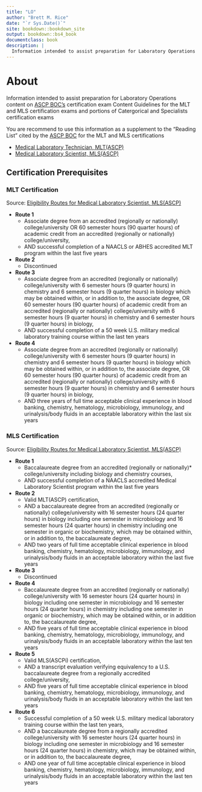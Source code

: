 ```yaml
---
title: "LO"
author: "Brett M. Rice"
date: "`r Sys.Date()`"
site: bookdown::bookdown_site
output: bookdown::bs4_book
documentclass: book
description: |
  Information intended to assist preparation for Laboratory Operations content on ASCP BOC's MLT, MLS, and portions of Catergorical and Specialists certification exams
---
```


# **About** {-}

Information intended to assist preparation for Laboratory Operations content on <a href="https://www.ascp.org/content/board-of-certification/get-credentialed" target="_blank">ASCP BOC's</a> certification exam Content Guidelines for the MLT and MLS certification exams and portions of Catergorical and Specialists certification exams

You are recommend to use this information as a supplement to the "Reading List" cited  by the <a href="https://www.ascp.org/content/board-of-certification/get-credentialed" target="_blank">ASCP BOC</a> for the MLT and MLS certifications

* <a href="https://www.ascp.org/content/board-of-certification/get-credentialed#us-certifications" target="_blank">Medical Laboratory Technician, MLT(ASCP)</a>
* <a href="https://www.ascp.org/content/board-of-certification/get-credentialed#us-certifications" target="_blank">Medical Laboratory Scientist, MLS(ASCP)</a>

## **Certification Prerequisites** {-}

### MLT Certification {-}

Source: <a href="https://www.ascp.org/content/board-of-certification/get-credentialed#" target="_blank">Eligibility Routes for Medical Laboratory Scientist, MLS(ASCP)</a>

*   **Route 1**
    *   Associate degree from an accredited (regionally or nationally) college/university OR 60 semester hours (90 quarter hours) of academic credit from an accredited (regionally or nationally) college/university,
    *   AND successful completion of a NAACLS or ABHES accredited MLT program within the last five years
*   **Route 2**
    *   Discontinued
*   **Route 3**
    *   Associate degree from an accredited (regionally or nationally) college/university with 6 semester hours (9 quarter hours) in chemistry and 6 semester hours (9 quarter hours) in biology which may be obtained within, or in addition to, the associate degree, OR 60 semester hours (90 quarter hours) of academic credit from an accredited (regionally or nationally) college/university with 6 semester hours (9 quarter hours) in chemistry and 6 semester hours (9 quarter hours) in biology,
    *   AND successful completion of a 50 week U.S. military medical laboratory training course within the last ten years
*   **Route 4**
    *   Associate degree from an accredited (regionally or nationally) college/university with 6 semester hours (9 quarter hours) in chemistry and 6 semester hours (9 quarter hours) in biology which may be obtained within, or in addition to, the associate degree, OR 60 semester hours (90 quarter hours) of academic credit from an accredited (regionally or nationally) college/university with 6 semester hours (9 quarter hours) in chemistry and 6 semester hours (9 quarter hours) in biology,
    *   AND three years of full time acceptable clinical experience in blood banking, chemistry, hematology, microbiology, immunology, and urinalysis/body fluids in an acceptable laboratory within the last six years

### MLS Certification {-}

Source: <a href="https://www.ascp.org/content/board-of-certification/get-credentialed#" target="_blank">Eligibility Routes for Medical Laboratory Scientist, MLS(ASCP)</a>

*   **Route 1**
    *   Baccalaureate degree from an accredited (regionally or nationally)* college/university including biology and chemistry courses,
    *   AND successful completion of a NAACLS accredited Medical Laboratory Scientist program within the last five years
*   **Route 2**
    *   Valid MLT(ASCP) certification,
    *   AND a baccalaureate degree from an accredited (regionally or nationally) college/university with 16 semester hours (24 quarter hours) in biology including one semester in microbiology and 16 semester hours (24 quarter hours) in chemistry including one semester in organic or biochemistry, which may be obtained within, or in addition to, the baccalaureate degree,
    *   AND two years of full time acceptable clinical experience in blood banking, chemistry, hematology, microbiology, immunology, and urinalysis/body fluids in an acceptable laboratory within the last five years
*   **Route 3**
    *   Discontinued
*   **Route 4**
    *   Baccalaureate degree from an accredited (regionally or nationally) college/university with 16 semester hours (24 quarter hours) in biology including one semester in microbiology and 16 semester hours (24 quarter hours) in chemistry including one semester in organic or biochemistry, which may be obtained within, or in addition to, the baccalaureate degree, 
    *   AND five years of full time acceptable clinical experience in blood banking, chemistry, hematology, microbiology, immunology, and urinalysis/body fluids in an acceptable laboratory within the last ten years
*   **Route 5**
    *   Valid MLS(ASCPi) certification,
    *   AND a transcript evaluation verifying equivalency to a U.S. baccalaureate degree from a regionally accredited college/university,
    *   AND five years of full time acceptable clinical experience in blood banking, chemistry, hematology, microbiology, immunology, and urinalysis/body fluids in an acceptable laboratory within the last ten years
*   **Route 6**
    *   Successful completion of a 50 week U.S. military medical laboratory training course within the last ten years,
    *   AND a baccalaureate degree from a regionally accredited college/university with 16 semester hours (24 quarter hours) in biology including one semester in microbiology and 16 semester hours (24 quarter hours) in chemistry, which may be obtained within, or in addition to, the baccalaureate degree,
    *   AND one year of full time acceptable clinical experience in blood banking, chemistry, hematology, microbiology, immunology, and urinalysis/body fluids in an acceptable laboratory within the last ten years